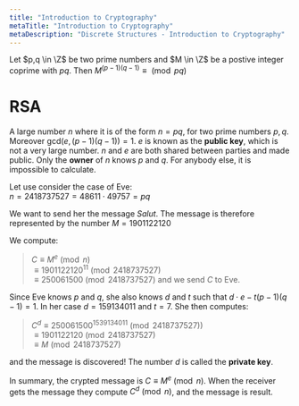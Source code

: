 ```yaml
---
title: "Introduction to Cryptography"
metaTitle: "Introduction to Cryptography"
metaDescription: "Discrete Structures - Introduction to Cryptography"
---
```


<link
  rel="stylesheet"
  href="https://cdn.jsdelivr.net/npm/katex@0.11.0/dist/katex.min.css"
  integrity="sha384-BdGj8xC2eZkQaxoQ8nSLefg4AV4/AwB3Fj+8SUSo7pnKP6Eoy18liIKTPn9oBYNG"
  crossOrigin="anonymous"
/>

Let $p,q \in \Z$ be two prime numbers and $M \in \Z$ be a postive integer coprime with $pq$. Then $M^{(p-1)(q-1)} \equiv \pmod{pq}$

# RSA

A large number $n$ where it is of the form $n=pq$, for two prime numbers $p,q$. Moreover gcd$(e, (p-1)(q-1)) = 1$. $e$ is known as the **public key**, which is not a very large number. $n$ and $e$ are both shared between parties and made public. Only the **owner** of $n$ knows $p$ and $q$. For anybody else, it is impossible to calculate. 

Let use consider the case of Eve:  
$n = 2418737527 = 48611 \cdot 49757 = pq$

We want to send her the message *Salut*. The message is therefore represented by the number $M = 1901122120$ 

We compute:
> $C\equiv M^e \pmod{n}$  
> $\equiv 1901122120^{11} \pmod{2418737527}$  
> $\equiv 250061500 \pmod{2418737527}$
and we send $C$ to Eve.

Since Eve knows $p$ and $q$, she also knows $d$ and $t$ such that $d\cdot e - t(p-1)(q-1) = 1$. In her case $d = 159134011$ and $t = 7$. She then computes:

> $C^d\equiv 250061500^{1539134011} \pmod{2418737527)}$  
> $\equiv 1901122120 \pmod{2418737527}$  
> $\equiv M \pmod{2418737527}$

and the message is discovered! The number $d$ is called the **private key**.

In summary, the crypted message is $C \equiv M^e \pmod{n}$. When the receiver gets the message they compute $C^d \pmod{n}$, and the message is result.